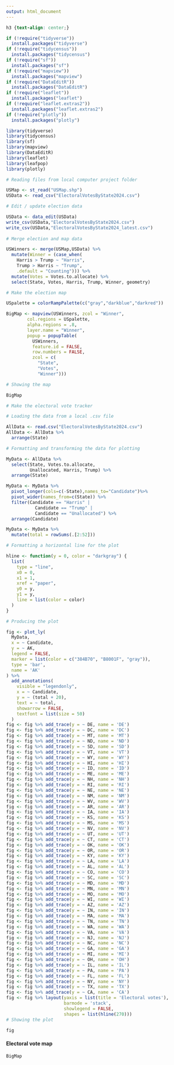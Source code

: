 ---
output: html_document
---

```{css, echo=FALSE}
h3 {text-align: center;}
```

```{r, include=FALSE, message=FALSE, warning=FALSE}
if (!require("tidyverse"))
  install.packages("tidyverse")
if (!require("tidycensus"))
  install.packages("tidycensus")
if (!require("sf"))
  install.packages("sf")
if (!require("mapview"))
  install.packages("mapview")
if (!require("DataEditR"))
  install.packages("DataEditR")
if (!require("leaflet"))
  install.packages("leaflet")
if (!require("leaflet.extras2"))
  install.packages("leaflet.extras2")
if (!require("plotly"))
  install.packages("plotly")

library(tidyverse)
library(tidycensus)
library(sf)
library(mapview)
library(DataEditR)
library(leaflet)
library(leafpop)
library(plotly)

# Reading files from local computer project folder

USMap <- st_read("USMap.shp")
USData <- read_csv("ElectoralVotesByState2024.csv")

# Edit / update election data

USData <- data_edit(USData)
write_csv(USData,"ElectoralVotesByState2024.csv")
write_csv(USData,"ElectoralVotesByState2024_latest.csv")
          
# Merge election and map data

USWinners <- merge(USMap,USData) %>% 
  mutate(Winner = (case_when(
    Harris > Trump ~ "Harris",
    Trump > Harris ~ "Trump",
    .default = "Counting"))) %>%
  mutate(Votes = Votes.to.allocate) %>% 
  select(State, Votes, Harris, Trump, Winner, geometry)

# Make the election map

USpalette = colorRampPalette(c("gray","darkblue","darkred"))

BigMap <- mapview(USWinners, zcol = "Winner",
        col.regions = USpalette,
        alpha.regions = .8,
        layer.name = "Winner",
        popup = popupTable(
          USWinners,
          feature.id = FALSE,
          row.numbers = FALSE,
          zcol = c(
            "State",
            "Votes",
            "Winner")))

# Showing the map

BigMap

# Make the electoral vote tracker

# Loading the data from a local .csv file

AllData <- read.csv("ElectoralVotesByState2024.csv")
AllData <- AllData %>%
  arrange(State)

# Formatting and transforming the data for plotting

MyData <- AllData %>%
  select(State, Votes.to.allocate,
         Unallocated, Harris, Trump) %>% 
  arrange(State)

MyData <- MyData %>%
  pivot_longer(cols=c(-State),names_to="Candidate")%>%
  pivot_wider(names_from=c(State)) %>%
  filter(Candidate == "Harris" |
           Candidate == "Trump" |
           Candidate == "Unallocated") %>%
  arrange(Candidate)

MyData <- MyData %>% 
  mutate(total = rowSums(.[2:52]))

# Formatting a horizontal line for the plot

hline <- function(y = 0, color = "darkgray") {
  list(
    type = "line",
    x0 = 0,
    x1 = 1,
    xref = "paper",
    y0 = y,
    y1 = y,
    line = list(color = color)
  )
}

# Producing the plot

fig <- plot_ly(
  MyData,
  x = ~ Candidate,
  y = ~ AK,
  legend = FALSE,
  marker = list(color = c("384B70", "B8001F", "gray")),
  type = 'bar',
  name = 'AK'
) %>% 
  add_annotations(
    visible = "legendonly",
    x = ~ Candidate,
    y = ~ (total + 20),
    text = ~ total,
    showarrow = FALSE,
    textfont = list(size = 50)
  ) 
fig <- fig %>% add_trace(y = ~ DE, name = 'DE')
fig <- fig %>% add_trace(y = ~ DC, name = 'DC')
fig <- fig %>% add_trace(y = ~ MT, name = 'MT')
fig <- fig %>% add_trace(y = ~ ND, name = 'ND')
fig <- fig %>% add_trace(y = ~ SD, name = 'SD')
fig <- fig %>% add_trace(y = ~ VT, name = 'VT')
fig <- fig %>% add_trace(y = ~ WY, name = 'WY')
fig <- fig %>% add_trace(y = ~ HI, name = 'HI')
fig <- fig %>% add_trace(y = ~ ID, name = 'ID')
fig <- fig %>% add_trace(y = ~ ME, name = 'ME')
fig <- fig %>% add_trace(y = ~ NH, name = 'NH')
fig <- fig %>% add_trace(y = ~ RI, name = 'RI')
fig <- fig %>% add_trace(y = ~ NE, name = 'NE')
fig <- fig %>% add_trace(y = ~ NM, name = 'NM')
fig <- fig %>% add_trace(y = ~ WV, name = 'WV')
fig <- fig %>% add_trace(y = ~ AR, name = 'AR')
fig <- fig %>% add_trace(y = ~ IA, name = 'IA')
fig <- fig %>% add_trace(y = ~ KS, name = 'KS')
fig <- fig %>% add_trace(y = ~ MS, name = 'MS')
fig <- fig %>% add_trace(y = ~ NV, name = 'NV')
fig <- fig %>% add_trace(y = ~ UT, name = 'UT')
fig <- fig %>% add_trace(y = ~ CT, name = 'CT')
fig <- fig %>% add_trace(y = ~ OK, name = 'OK')
fig <- fig %>% add_trace(y = ~ OR, name = 'OR')
fig <- fig %>% add_trace(y = ~ KY, name = 'KY')
fig <- fig %>% add_trace(y = ~ LA, name = 'LA')
fig <- fig %>% add_trace(y = ~ AL, name = 'AL')
fig <- fig %>% add_trace(y = ~ CO, name = 'CO')
fig <- fig %>% add_trace(y = ~ SC, name = 'SC')
fig <- fig %>% add_trace(y = ~ MD, name = 'MD')
fig <- fig %>% add_trace(y = ~ MN, name = 'MN')
fig <- fig %>% add_trace(y = ~ MO, name = 'MO')
fig <- fig %>% add_trace(y = ~ WI, name = 'WI')
fig <- fig %>% add_trace(y = ~ AZ, name = 'AZ')
fig <- fig %>% add_trace(y = ~ IN, name = 'IN')
fig <- fig %>% add_trace(y = ~ MA, name = 'MA')
fig <- fig %>% add_trace(y = ~ TN, name = 'TN')
fig <- fig %>% add_trace(y = ~ WA, name = 'WA')
fig <- fig %>% add_trace(y = ~ VA, name = 'VA')
fig <- fig %>% add_trace(y = ~ NJ, name = 'NJ')
fig <- fig %>% add_trace(y = ~ NC, name = 'NC')
fig <- fig %>% add_trace(y = ~ GA, name = 'GA')
fig <- fig %>% add_trace(y = ~ MI, name = 'MI')
fig <- fig %>% add_trace(y = ~ OH, name = 'OH')
fig <- fig %>% add_trace(y = ~ IL, name = 'IL')
fig <- fig %>% add_trace(y = ~ PA, name = 'PA')
fig <- fig %>% add_trace(y = ~ FL, name = 'FL')
fig <- fig %>% add_trace(y = ~ NY, name = 'NY')
fig <- fig %>% add_trace(y = ~ TX, name = 'TX')
fig <- fig %>% add_trace(y = ~ CA, name = 'CA')
fig <- fig %>% layout(yaxis = list(title = 'Electoral votes'),
                      barmode = 'stack',
                      showlegend = FALSE,
                      shapes = list(hline(270)))
# Showing the plot

fig

```

#### **Electoral vote map**

```{r, echo=FALSE, warning=FALSE, message=FALSE}
BigMap

```

